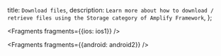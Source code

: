   title: `Download files`,
  description: `Learn more about how to download / retrieve files using the Storage category of Amplify Framework`,
};


<Fragments fragments={{ios: ios1}} />


<Fragments fragments={{android: android2}} />
